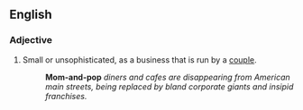 ==English==
===Adjective===
{{en-adj|-}}

#Small or unsophisticated, as a business that is run by a [[couple]].
#:'''Mom-and-pop''' ''diners and cafes are disappearing from American main streets, being replaced by bland corporate giants and insipid franchises.''